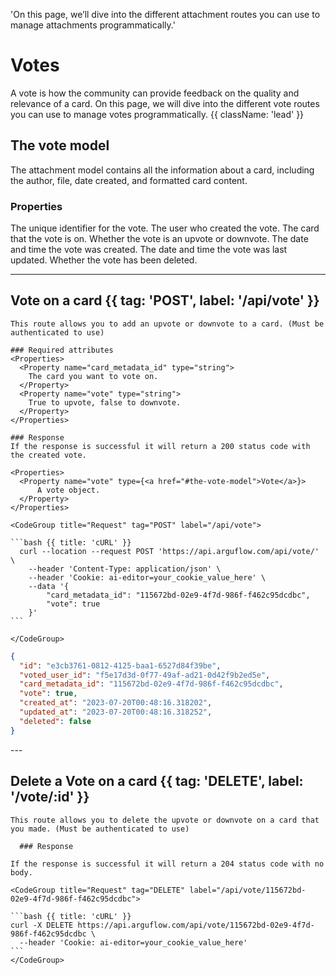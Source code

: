   'On this page, we’ll dive into the different attachment routes you can use to manage attachments programmatically.'

# Votes

A vote is how the community can provide feedback on the quality and relevance of a card. On this page, we will dive into the different vote routes you can use to manage votes programmatically. {{ className: 'lead' }}

## The vote model

The attachment model contains all the information about a card, including the author, file, date created, and formatted card content.

### Properties
<Properties>
  <Property name="id" type="string">
    The unique identifier for the vote.
  </Property>
  <Property name="voted_user_id" type="string">
    The user who created the vote.
  </Property>
  <Property name="card_metadata_id" type="string">
    The card that the vote is on.
  </Property>
  <Property name="vote" type="boolean">
    Whether the vote is an upvote or downvote.
  </Property>
  <Property name="created_at" type="string">
    The date and time the vote was created.
  </Property>
  <Property name="updated_at" type="string">
    The date and time the vote was last updated.
  </Property>
  <Property name="deleted" type="boolean">
    Whether the vote has been deleted.
  </Property>
</Properties>

---

## Vote on a card {{ tag: 'POST', label: '/api/vote' }}

<Row>
  <Col>

    This route allows you to add an upvote or downvote to a card. (Must be authenticated to use)

    ### Required attributes
    <Properties>
      <Property name="card_metadata_id" type="string">
        The card you want to vote on.
      </Property>
      <Property name="vote" type="string">
        True to upvote, false to downvote.
      </Property>
    </Properties>

    ### Response
    If the response is successful it will return a 200 status code with the created vote.

    <Properties>
      <Property name="vote" type={<a href="#the-vote-model">Vote</a>}>
          A vote object.
      </Property>
    </Properties>

  </Col>
  <Col sticky>

    <CodeGroup title="Request" tag="POST" label="/api/vote">

    ```bash {{ title: 'cURL' }}
      curl --location --request POST 'https://api.arguflow.com/api/vote/' \
        --header 'Content-Type: application/json' \
        --header 'Cookie: ai-editor=your_cookie_value_here' \
        --data '{
            "card_metadata_id": "115672bd-02e9-4f7d-986f-f462c95dcdbc",
            "vote": true
        }'
    ```

    </CodeGroup>

```json {{ title: 'Response' }}
{
  "id": "e3cb3761-0812-4125-baa1-6527d84f39be",
  "voted_user_id": "f5e17d3d-0f77-49af-ad21-0d42f9b2ed5e",
  "card_metadata_id": "115672bd-02e9-4f7d-986f-f462c95dcdbc",
  "vote": true,
  "created_at": "2023-07-20T00:48:16.318202",
  "updated_at": "2023-07-20T00:48:16.318252",
  "deleted": false
}
```

  </Col>
</Row>
---

## Delete a Vote on a card {{ tag: 'DELETE', label: '/vote/:id' }}

<Row>
  <Col>

    This route allows you to delete the upvote or downvote on a card that you made. (Must be authenticated to use)

      ### Response

    If the response is successful it will return a 204 status code with no body.
  </Col>
  <Col sticky>

    <CodeGroup title="Request" tag="DELETE" label="/api/vote/115672bd-02e9-4f7d-986f-f462c95dcdbc">

    ```bash {{ title: 'cURL' }}
    curl -X DELETE https://api.arguflow.com/api/vote/115672bd-02e9-4f7d-986f-f462c95dcdbc \
      --header 'Cookie: ai-editor=your_cookie_value_here'
    ```
    </CodeGroup>

  </Col>
</Row>
